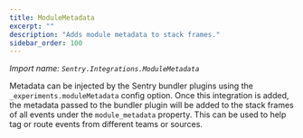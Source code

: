```yaml
---
title: ModuleMetadata
excerpt: ""
description: "Adds module metadata to stack frames."
sidebar_order: 100
---
```


_Import name: `Sentry.Integrations.ModuleMetadata`_

Metadata can be injected by the Sentry bundler plugins using the `_experiments.moduleMetadata` config option.
Once this integration is added, the metadata passed to the bundler plugin will be added to the stack frames of all events under the `module_metadata` property. This can be used to help tag or route events from different teams
or sources.

<PlatformContent includePath="configuration/module-metadata" />
